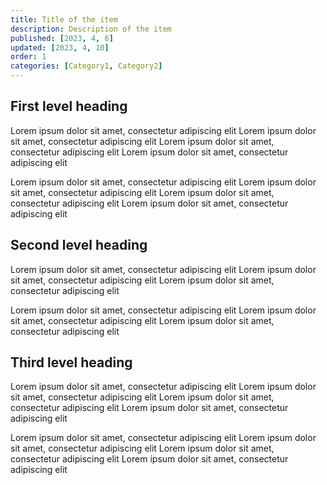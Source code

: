```yaml
---
title: Title of the item
description: Description of the item
published: [2023, 4, 6]
updated: [2023, 4, 10]
order: 1
categories: [Category1, Category2]
---
```


## First level heading
Lorem ipsum dolor sit amet, consectetur adipiscing elit Lorem ipsum dolor sit amet, consectetur adipiscing elit Lorem ipsum dolor sit amet, consectetur adipiscing elit Lorem ipsum dolor sit amet, consectetur adipiscing elit

Lorem ipsum dolor sit amet, consectetur adipiscing elit Lorem ipsum dolor sit amet, consectetur adipiscing elit Lorem ipsum dolor sit amet, consectetur adipiscing elit Lorem ipsum dolor sit amet, consectetur adipiscing elit

## Second level heading
Lorem ipsum dolor sit amet, consectetur adipiscing elit Lorem ipsum dolor sit amet, consectetur adipiscing elit Lorem ipsum dolor sit amet, consectetur adipiscing elit

Lorem ipsum dolor sit amet, consectetur adipiscing elit Lorem ipsum dolor sit amet, consectetur adipiscing elit Lorem ipsum dolor sit amet, consectetur adipiscing elit

## Third level heading
Lorem ipsum dolor sit amet, consectetur adipiscing elit Lorem ipsum dolor sit amet, consectetur adipiscing elit Lorem ipsum dolor sit amet, consectetur adipiscing elit Lorem ipsum dolor sit amet, consectetur adipiscing elit

Lorem ipsum dolor sit amet, consectetur adipiscing elit Lorem ipsum dolor sit amet, consectetur adipiscing elit Lorem ipsum dolor sit amet, consectetur adipiscing elit Lorem ipsum dolor sit amet, consectetur adipiscing elit